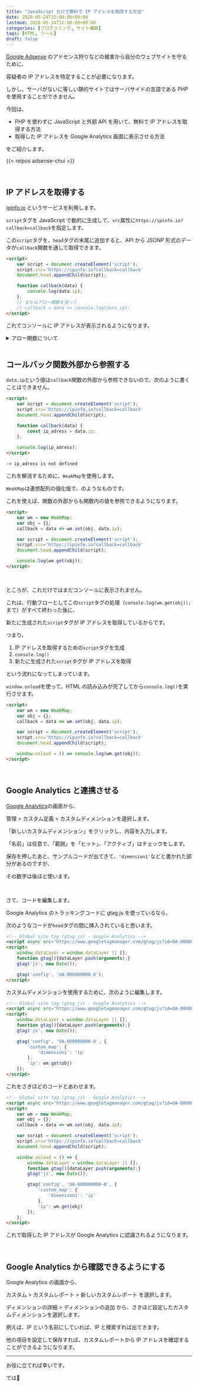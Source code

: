 ```yaml
---
title: "JavaScript だけで無料で IP アドレスを取得する方法"
date: 2020-05-24T12:00:00+09:00
lastmod: 2020-05-24T12:00:00+09:00
categories: [プログラミング, サイト構築]
tags: [HTML, ツール]
draft: false
---
```


[Google Adsense](https://www.google.com/adsense/start) のアドセンス狩りなどの被害から自分のウェブサイトを守るために、

容疑者の IP アドレスを特定することが必要になります。

しかし、サーバがないに等しい静的サイトではサーバサイドの言語である PHP を使用することができません。

今回は、

- PHP を使わずに JavaScript と外部 API を用いて、無料で IP アドレスを取得する方法
- 取得した IP アドレスを Google Analytics 画面に表示させる方法

をご紹介します。

<!--more-->

{{< relpos adsense-chui >}}

<br/>

## IP アドレスを取得する

[ipinfo.io](https://ipinfo.io/) というサービスを利用します。

`script`タグを JavaScript で動的に生成して、`src`属性に`https://ipinfo.io?callback=callback`を指定します。

この`script`タグを、`head`タグの末尾に追加すると、API から JSONP 形式のデータが`callback`関数を通して取得できます。

```html
<script>
    var script = document.createElement('script');
    script.src='https://ipinfo.io?callback=callback'
    document.head.appendChild(script);

    function callback(data) {
        console.log(data.ip);
    };
    // またはアロー関数を使って
    // callback = data => console.log(data.ip);
</script>
```

これでコンソールに IP アドレスが表示されるようになります。

<details>
<summary>アロー関数について</summary><br/>
<postimage src="arrow-func" alt="アロー関数" />

</details>

<br/>

## コールバック関数外部から参照する

`data.ip`という値は`callback`関数の外部から参照できないので、次のように書くことはできません。

```html hl_lines=7,10
<script>
    var script = document.createElement('script');
    script.src='https://ipinfo.io?callback=callback'
    document.head.appendChild(script);

    function callback(data) {
        const ip_adress = data.ip;
    };
    
    console.log(ip_adress);
</script>
```

```html hide_nums
-> ip_adress is not defined
```

これを解消するために、`WeakMap`を使用します。

`WeakMap`は連想配列の強化版で、<pstlk label="Hugo の`.Scratch`" to="hugo-scratch" />のようなものです。

これを使えば、関数の外部からも関数内の値を参照できるようになります。

```html hl_lines=2-4,10
<script>
    var wm = new WeakMap;
    var obj = {};
    callback = data => wm.set(obj, data.ip);

    var script = document.createElement('script');
    script.src='https://ipinfo.io?callback=callback'
    document.head.appendChild(script);

    console.log(wm.get(obj));
</script>
```

<br/>

ところが、これだけではまだコンソールに表示されません。

これは、行動フローとしてこの`script`タグの処理（`console.log(wm.get(obj));`まで）がすべて終わった後に、

新たに生成された`script`タグが IP アドレスを取得しているからです。

つまり、

1. IP アドレスを取得するための`script`タグを生成
1. `console.log()`
1. 新たに生成された`script`タグが IP アドレスを取得

という流れになってしまっています。

`window.onload`を使って、HTML の読み込みが完了してから`console.log()`を実行させます。

```html hl_lines=10 inline_hl=10:1-11
<script>
    var wm = new WeakMap;
    var obj = {};
    callback = data => wm.set(obj, data.ip);

    var script = document.createElement('script');
    script.src='https://ipinfo.io?callback=callback'
    document.head.appendChild(script);

    window.onload = () => console.log(wm.get(obj));
</script>
```

<br/>

## Google Analytics と連携させる

[Google Analytics](https://analytics.google.com/)の画面から、

管理 > カスタム定義 > カスタムディメンションを選択します。

<postimage src="ga-custom-dim" alt="Google Analytics カスタムディメンション" />

「新しいカスタムディメンション」をクリックし、内容を入力します。

「名前」は任意で、「範囲」を「ヒット」、「アクティブ」はチェックをします。

保存を押したあと、サンプルコードが出てきて、`'dimension1'`などと書かれた部分があるのですが、

その数字は後ほど使います。

<br/>

さて、コードを編集します。

Google Analytics のトラッキングコードに gtag.js を使っているなら、

次のようなコードが`head`タグの間に挿入されていると思います。

```html
<!-- Global site tag (gtag.js) - Google Analytics -->
<script async src="https://www.googletagmanager.com/gtag/js?id=UA-000000000-0"></script>
<script>
    window.dataLayer = window.dataLayer || [];
    function gtag(){dataLayer.push(arguments);}
    gtag('js', new Date());

    gtag('config', 'UA-000000000-0');
</script>
```

カスタムディメンションを使用するために、次のように編集します。

```html hl_lines=8-13
<!-- Global site tag (gtag.js) - Google Analytics -->
<script async src="https://www.googletagmanager.com/gtag/js?id=UA-000000000-0"></script>
<script>
    window.dataLayer = window.dataLayer || [];
    function gtag(){dataLayer.push(arguments);}
    gtag('js', new Date());

    gtag('config', 'UA-000000000-0', {
        'custom_map': {
            'dimension1': 'ip'
        },
        'ip': wm.get(obj)
    });
</script>
```

これをさきほどのコードとあわせます。

```html hl_lines=4-12
<!-- Global site tag (gtag.js) - Google Analytics -->
<script async src="https://www.googletagmanager.com/gtag/js?id=UA-000000000-0"></script>
<script>
    var wm = new WeakMap;
    var obj = {};
    callback = data => wm.set(obj, data.ip);

    var script = document.createElement('script');
    script.src='https://ipinfo.io?callback=callback'
    document.head.appendChild(script);

    window.onload = () => {
        window.dataLayer = window.dataLayer || [];
        function gtag(){dataLayer.push(arguments);}
        gtag('js', new Date());

        gtag('config', 'UA-000000000-0', {
            'custom_map': {
                'dimension1': 'ip'
            },
            'ip': wm.get(obj)
        });
    };
</script>
```

これで取得した IP アドレスが Google Analytics に認識されるようになります。

<br/>

## Google Analytics から確認できるようにする

Google Analytics の画面から、

カスタム > カスタムレポート > 新しいカスタムレポート を選択します。

ディメンションの詳細 > ディメンションの追加 から、さきほど設定したカスタムディメンションを選択します。

例えば、IP という名前にしていれば、IP と検索すれば出てきます。

他の項目を設定して保存すれば、カスタムレポートから IP アドレスを確認することができるようになります。

---

お役に立てれば幸いです。

では👋
